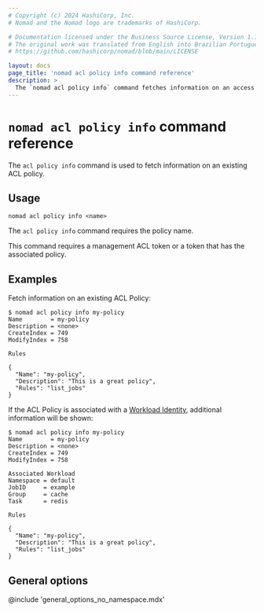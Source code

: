```yaml
---
# Copyright (c) 2024 HashiCorp, Inc.
# Nomad and the Nomad logo are trademarks of HashiCorp.

# Documentation licensed under the Business Source License, Version 1.1.
# The original work was translated from English into Brazilian Portuguese.
# https://github.com/hashicorp/nomad/blob/main/LICENSE

layout: docs
page_title: 'nomad acl policy info command reference'
description: >
  The `nomad acl policy info` command fetches information on an access control list (ACL) policy. Review name, description, and workload, as well as access control list (ACL) policies and rules.
---
```


# `nomad acl policy info` command reference

The `acl policy info` command is used to fetch information on an existing ACL
policy.

## Usage

```plaintext
nomad acl policy info <name>
```

The `acl policy info` command requires the policy name.

This command requires a management ACL token or a token that has the
associated policy.

## Examples

Fetch information on an existing ACL Policy:

```shell-session
$ nomad acl policy info my-policy
Name        = my-policy
Description = <none>
CreateIndex = 749
ModifyIndex = 758

Rules

{
  "Name": "my-policy",
  "Description": "This is a great policy",
  "Rules": "list_jobs"
}
```

If the ACL Policy is associated with a [Workload Identity][], additional information will be shown:

```shell-session
$ nomad acl policy info my-policy
Name        = my-policy
Description = <none>
CreateIndex = 749
ModifyIndex = 758

Associated Workload
Namespace = default
JobID     = example
Group     = cache
Task      = redis

Rules

{
  "Name": "my-policy",
  "Description": "This is a great policy",
  "Rules": "list_jobs"
}
```

## General options

@include 'general_options_no_namespace.mdx'

[Workload Identity]: /nomad/docs/concepts/workload-identity 'Nomad Workload Identity'

